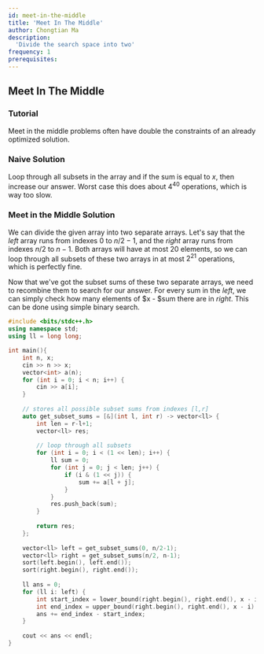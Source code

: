 ```yaml
---
id: meet-in-the-middle
title: 'Meet In The Middle'
author: Chongtian Ma
description:
  'Divide the search space into two'
frequency: 1
prerequisites:
---
```


## Meet In The Middle

<FocusProblem problem="sample" />


### Tutorial

<Resources>
	<Resource source="CPH" title="5.5 - Meet in the Middle" />
	<Resource
		source="Errichto"
		title="Meet in the Middle | Tutorial & Problems"
		url="https://www.youtube.com/watch?v=18sJ3mK173s"
		starred= "true"
	/>
</Resources>

<Info title="Pro Tip">

Meet in the middle problems often have double the constraints of an already optimized solution.

</Info>

### Naive Solution

Loop through all subsets in the array and if the sum is equal to $x$, then increase our answer. Worst case this does about $4^{40}$ operations, which is way too slow.

### Meet in the Middle Solution

We can divide the given array into two separate arrays. Let's say that the $left$ array runs from indexes $0$ to $n/2-1$, and the $right$ array runs from indexes $n/2$ to $n-1$. Both arrays will have at most $20$ elements, so we can loop through all subsets of these two arrays in at most $2^{21}$ operations, which is perfectly fine.

Now that we've got the subset sums of these two separate arrays, we need to recombine them to search for our answer. For every sum in the $left$, we can simply check how many elements of $x - $sum there are in $right$. This can be done using simple binary search.


<Spoiler title = "Implementation">

```cpp
#include <bits/stdc++.h>
using namespace std;
using ll = long long;

int main(){
	int n, x;
	cin >> n >> x;
	vector<int> a(n);
	for (int i = 0; i < n; i++) {
		cin >> a[i];
	}
	
	// stores all possible subset sums from indexes [l,r]
	auto get_subset_sums = [&](int l, int r) -> vector<ll> {
		int len = r-l+1;
		vector<ll> res;
		
		// loop through all subsets
		for (int i = 0; i < (1 << len); i++) {
			ll sum = 0;
			for (int j = 0; j < len; j++) {
				if (i & (1 << j)) {
					sum += a[l + j];
				}
			}
			res.push_back(sum);
		}
		
		return res;
	};
	
	vector<ll> left = get_subset_sums(0, n/2-1);
	vector<ll> right = get_subset_sums(n/2, n-1);
	sort(left.begin(), left.end());
	sort(right.begin(), right.end());
	
	ll ans = 0;
	for (ll i: left) {
		int start_index = lower_bound(right.begin(), right.end(), x - i) - right.begin();
		int end_index = upper_bound(right.begin(), right.end(), x - i) - right.begin();
		ans += end_index - start_index;
	}
	
	cout << ans << endl;
}

```

</Spoiler>

<Problems problems="general" />
